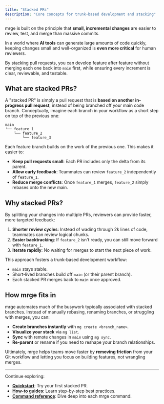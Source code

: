 ```yaml
---
title: "Stacked PRs"
description: "Core concepts for trunk-based development and stacking"
---
```


mrge is built on the principle that **small, incremental changes** are easier to review, test, and merge than massive commits. 

In a world where **AI tools** can generate large amounts of code quickly, keeping changes small and well-organized is **even more critical** for human reviewers. 

By stacking pull requests, you can develop feature after feature without merging each one back into `main` first, while ensuring every increment is clear, reviewable, and testable.

## What are stacked PRs?

A "stacked PR" is simply a pull request that is **based on another in-progress pull request**, instead of being branched off your main code branch. Conceptually, imagine each branch in your workflow as a short step on top of the previous one:

```
main
└── feature_1
    └── feature_2
        └── feature_3
```

Each feature branch builds on the work of the previous one. This makes it easier to:

- **Keep pull requests small**: Each PR includes only the delta from its parent.
- **Allow early feedback**: Teammates can review `feature_2` independently of `feature_1`.
- **Reduce merge conflicts**: Once `feature_1` merges, `feature_2` simply rebases onto the new main.

## Why stacked PRs?

By splitting your changes into multiple PRs, reviewers can provide faster, more targeted feedback:

1. **Shorter review cycles**: Instead of wading through 2k lines of code, teammates can review logical chunks.
2. **Easier backtracking**: If `feature_2` isn't ready, you can still move forward with `feature_1`.
3. **Iterate rapidly**: No waiting for merges to start the next piece of work.

This approach fosters a trunk-based development workflow:

- `main` stays stable.
- Short-lived branches build off `main` (or their parent branch).
- Each stacked PR merges back to `main` once approved.

## How mrge fits in

mrge automates much of the busywork typically associated with stacked branches. Instead of manually rebasing, renaming branches, or struggling with merges, you can:

- **Create branches instantly** with `mg create <branch_name>`.
- **Visualize your stack** via `mg list`.
- **Sync** with remote changes in `main` using `mg sync`.
- **Re-parent** or rename if you need to reshape your branch relationships.

Ultimately, mrge helps teams move faster by **removing friction** from your Git workflow and letting you focus on building features, not wrangling merges.

---

Continue exploring:

- **[Quickstart](/quickstart)**: Try your first stacked PR.
- **[How-to guides](/how-to-guides/create-stacked-prs)**: Learn step-by-step best practices.
- **[Command reference](/reference/mg-init)**: Dive deep into each mrge command.
